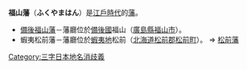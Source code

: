 '''福山藩'''（'''ふくやまはん'''）是[[江戶時代|江戶時代]]的[[藩_(日本)|藩]]。

*[[備後福山藩|備後福山藩]]－藩廳位於[[備後國|備後國]]福山（[[廣島縣|廣島縣]][[福山市|福山市]]）。
*蝦夷松前藩－藩廳位於[[蝦夷地|蝦夷地]]松前（[[北海道|北海道]][[松前郡|松前郡]][[松前町_(北海道)|松前町]]）。 ⇒ [[松前藩|松前藩]]

{{Disambig}}

[[Category:三字日本地名消歧義|Category:三字日本地名消歧義]]